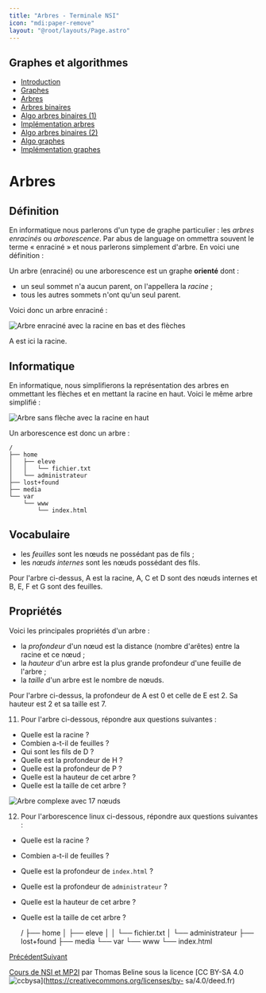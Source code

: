 ```yaml
---
title: "Arbres - Terminale NSI"
icon: "mdi:paper-remove"
layout: "@root/layouts/Page.astro"
---
```

 
## Graphes et algorithmes

  * [Introduction](.)
  * [Graphes](graphes)
  * [Arbres](arbres)
  * [Arbres binaires](arbres-binaires)
  * [Algo arbres binaires (1)](algo-arbres-binaires-1)
  * [Implémentation arbres](implementation-arbres)
  * [Algo arbres binaires (2)](algo-arbres-binaires-2)
  * [Algo graphes](algo-graphes)
  * [Implémentation graphes](implementation-graphes)

# Arbres

## Définition

En informatique nous parlerons d'un type de graphe particulier : les _arbres
enracinés_ ou _arborescence_. Par abus de language on ommettra souvent le
terme « enraciné » et nous parlerons simplement d'arbre. En voici une
définition :

Un arbre (enraciné) ou une arborescence est un graphe **orienté** dont :

  * un seul sommet n'a aucun parent, on l'appellera la _racine_ ;
  * tous les autres sommets n'ont qu'un seul parent.

Voici donc un arbre enraciné :

![Arbre enraciné avec la racine en bas et des flèches](/cours/arbre1.svg)

A est ici la racine.

## Informatique

En informatique, nous simplifierons la représentation des arbres en ommettant
les flèches et en mettant la racine en haut. Voici le même arbre simplifié :

![Arbre sans flèche avec la racine en haut](/cours/arbre2.svg)

Un arborescence est donc un arbre :

    
    
    /
    ├── home
    │	├── eleve
    │	│	└── fichier.txt
    │	└── administrateur
    ├── lost+found
    ├── media
    └── var
    	└── www
    		└── index.html

## Vocabulaire

  * les _feuilles_ sont les nœuds ne possédant pas de fils ;
  * les _nœuds internes_ sont les nœuds possédant des fils.

Pour l'arbre ci-dessus, A est la racine, A, C et D sont des nœuds internes et
B, E, F et G sont des feuilles.

## Propriétés

Voici les principales propriétés d'un arbre :

  * la _profondeur_ d'un nœud est la distance (nombre d'arêtes) entre la racine et ce nœud ;
  * la _hauteur_ d'un arbre est la plus grande profondeur d'une feuille de l'arbre ;
  * la _taille_ d'un arbre est le nombre de nœuds.

Pour l'arbre ci-dessus, la profondeur de A est 0 et celle de E est 2. Sa
hauteur est 2 et sa taille est 7.

11. Pour l'arbre ci-dessous, répondre aux questions suivantes :

  * Quelle est la racine ?
  * Combien a-t-il de feuilles ?
  * Qui sont les fils de D ?
  * Quelle est la profondeur de H ?
  * Quelle est la profondeur de P ?
  * Quelle est la hauteur de cet arbre ?
  * Quelle est la taille de cet arbre ?

![Arbre complexe avec 17 nœuds](/cours/arbre3.svg)

12. Pour l'arborescence linux ci-dessous, répondre aux questions suivantes
:

  * Quelle est la racine ?
  * Combien a-t-il de feuilles ?
  * Quelle est la profondeur de `index.html` ?
  * Quelle est la profondeur de `administrateur` ?
  * Quelle est la hauteur de cet arbre ?
  * Quelle est la taille de cet arbre ?

    
    
    /
    ├── home
    │	├── eleve
    │	│	└── fichier.txt
    │	└── administrateur
    ├── lost+found
    ├── media
    └── var
    	└── www
    		└── index.html

[Précédent](graphes)[Suivant](arbres-binaires)

[Cours de NSI et MP2I](https://kxs.fr/cours/) par Thomas Beline sous la
licence [CC BY-SA 4.0
![ccbysa](//cours/ccbysa.svg)](https://creativecommons.org/licenses/by-
sa/4.0/deed.fr)

